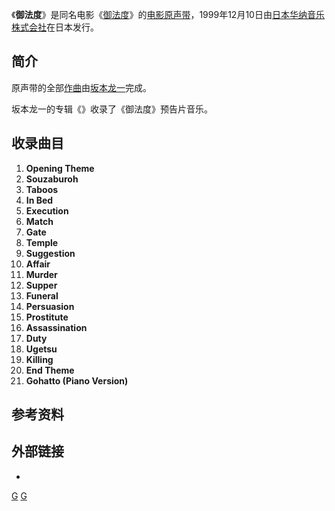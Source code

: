{{Infobox Album
| Name  = 御法度 
| Type  = soundtrack
| Cover  = Gohatto OST.jpg
| Alt  = 《御法度》电影原声CD封面
| Artist  = [[坂本龙一|坂本龙一]]
| Released   = {{JPN}} 1999年12月10日
| Format  = [[CD|CD]]
| Length = 65分钟<ref name="amazon">{{cite web|title=御法度～GOHATTO～|url=https://www.amazon.co.jp/dp/B00003CX19/|publisher=亚马逊|accessdate=2017-04-09}}</ref>
| Label = [[日本華納音樂|日本华纳音乐株式会社]]
}}

《'''御法度'''》是同名电影《[[御法度_(电影)|御法度]]》的[[电影原声带|电影原声带]]，1999年12月10日由[[日本華納音樂|日本华纳音乐株式会社]]在日本发行。

== 简介 ==
原声带的全部[[作曲|作曲]]由[[坂本龙一|坂本龙一]]完成。

坂本龙一的专辑《{{Link-ja|GEM (坂本龙一专辑)|GEM (坂本龍一のアルバム)|GEM}}》收录了《御法度》预告片音乐。

== 收录曲目 ==
#'''Opening Theme'''
#'''Souzaburoh'''
#'''Taboos'''
#'''In Bed'''
#'''Execution'''
#'''Match'''
#'''Gate'''
#'''Temple'''
#'''Suggestion'''
#'''Affair'''
#'''Murder'''
#'''Supper'''
#'''Funeral'''
#'''Persuasion'''
#'''Prostitute'''
#'''Assassination'''
#'''Duty'''
#'''Ugetsu'''
#'''Killing'''
#'''End Theme'''
#'''Gohatto (Piano Version) '''

== 参考资料 ==
{{Reflist}}

== 外部链接 ==
* {{Douban|1828493|御法度|music}}

{{日本音樂專輯小作品}}

[[Category:電影原聲帶|G]]
[[Category:1999年原聲帶|G]]